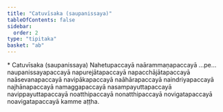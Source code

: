 ```yaml
---
title: "Catuvīsaka (saupanissaya)"
tableOfContents: false
sidebar:
  order: 2
type: "tipitaka"
basket: "ab"
---
```



<DynamicBreadcrumb />

<Paragraph type="center">
* Catuvīsaka (saupanissaya)
</Paragraph>

<Paragraph number="2030">
Nahetupaccayā naārammaṇapaccayā …pe…  naupanissayapaccayā napurejātapaccayā napacchājātapaccayā naāsevanapaccayā navipākapaccayā naāhārapaccayā naindriyapaccayā najhānapaccayā namaggapaccayā nasampayuttapaccayā navippayuttapaccayā noatthipaccayā nonatthipaccayā novigatapaccayā noavigatapaccayā kamme aṭṭha.
</Paragraph>
